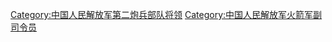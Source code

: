 [[Category:中国人民解放军第二炮兵部队将领‎|Category:中国人民解放军第二炮兵部队将领‎]]
[[Category:中国人民解放军火箭军副司令员|Category:中国人民解放军火箭军副司令员]]